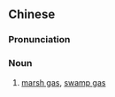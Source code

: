 {{also|沼气}}
==Chinese==
{{zh-forms|s=沼气}}
{{wikipedia|lang=zh}}

===Pronunciation===
{{zh-pron
|m=zhǎoqì
|c=ziu2 hei3
|mn=chiau-khì
|cat=n
}}

===Noun===
{{zh-noun}}

# [[marsh gas]], [[swamp gas]]